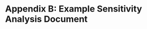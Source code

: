 # Appendix B: Example Sensitivity Analysis Document {-}

\setcounter{figure}{0}
\renewcommand\thefigure{B\arabic{figure}}
\setlength{\fboxrule}{1.5pt}

\begin{figure}[H]
\begin{center}
\caption{Example first page of the sensitivity analysis report generated by `KuskoHarvEst', which shows the results of effort sensitivity analyses where some of the aerial survey data were excluded.}
\fbox{\includegraphics[width=0.9\linewidth]{2-fig/ex-sensitivity-1}}
\label{fig:sen1}
\end{center}
\end{figure}

\begin{figure}[H]
\begin{center}
\caption{Example second page of the sensitivity analysis report generated by `KuskoHarvEst', which shows the results of effort sensitivity analyses where some of the interview data were excluded.}
\fbox{\includegraphics[width=0.9\linewidth]{2-fig/ex-sensitivity-2}}
\label{fig:sen2}
\end{center}
\end{figure}

\begin{figure}[H]
\begin{center}
\caption{Example third page of the sensitivity analysis report generated by `KuskoHarvEst', which shows the results of harvest sensitivity analyses where some of the interview data were excluded.}
\fbox{\includegraphics[width=0.9\linewidth]{2-fig/ex-sensitivity-3}}
\label{fig:sen3}
\end{center}
\end{figure}
